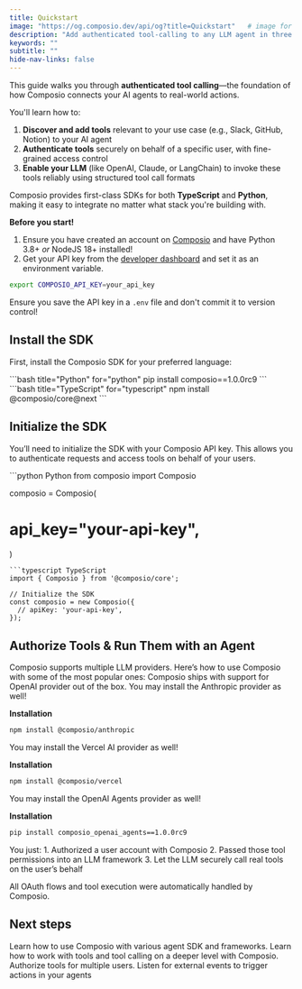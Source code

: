 ```yaml
---
title: Quickstart
image: "https://og.composio.dev/api/og?title=Quickstart"   # image for socials
description: "Add authenticated tool-calling to any LLM agent in three steps."
keywords: ""
subtitle: ""
hide-nav-links: false
---
```


This guide walks you through **authenticated tool calling**—the foundation of how Composio connects your AI agents to real-world actions.

You'll learn how to:
1. **Discover and add tools** relevant to your use case (e.g., Slack, GitHub, Notion) to your AI agent
2. **Authenticate tools** securely on behalf of a specific user, with fine-grained access control
3. **Enable your LLM** (like OpenAI, Claude, or LangChain) to invoke these tools reliably using structured tool call formats

Composio provides first-class SDKs for both **TypeScript** and **Python**, making it easy to integrate no matter what stack you're building with.

**Before you start!**
<Accordion title='Prerequisites'>
1. Ensure you have created an account on [Composio](https://app.composio.dev) and have Python 3.8+ _or_ NodeJS 18+ installed!
2. Get your API key from the [developer dashboard](https://app.composio.dev/developers) and set it as an environment variable.
```bash
export COMPOSIO_API_KEY=your_api_key
```
<Note title="Note!">Ensure you save the API key in a `.env` file and don't commit it to version control!</Note>
</Accordion>

## Install the SDK
First, install the Composio SDK for your preferred language:

<CodeGroup>
```bash title="Python" for="python"
pip install composio==1.0.0rc9
```
```bash title="TypeScript" for="typescript"
npm install @composio/core@next
```
</CodeGroup>

## Initialize the SDK
You’ll need to initialize the SDK with your Composio API key. This allows you to authenticate requests and access tools on behalf of your users.

<CodeGroup>
```python Python
from composio import Composio

composio = Composio(
  # api_key="your-api-key",
)
```
```typescript TypeScript
import { Composio } from '@composio/core';

// Initialize the SDK
const composio = new Composio({
  // apiKey: 'your-api-key',
});
```
</CodeGroup>


## Authorize Tools & Run Them with an Agent
Composio supports multiple LLM providers. Here’s how to use Composio with some of the most popular ones:
<Tabs>
<Tab title="OpenAI (Python)">
Composio ships with support for OpenAI provider out of the box.
<SnippetCode
  src="fern/snippets/get-started/python/quickstart.py"
  startLine={1}
  endLine={30}
/>
</Tab>
<Tab title="Anthropic (Typescript)">
You may install the Anthropic provider as well!

**Installation**
```bash
npm install @composio/anthropic
```

<SnippetCode
  src="fern/snippets/get-started/typescript/quickstart.ts"
  startLine={1}
  endLine={30}
/>

</Tab>
<Tab title="Vercel AI SDK (Typescript)">
You may install the Vercel AI provider as well!

**Installation**
```bash
npm install @composio/vercel
```

<SnippetCode
  src="fern/snippets/get-started/typescript/vercel-quickstart.ts"
  startLine={1}
  endLine={34}
/>

</Tab>
<Tab title="OpenAI Agents (Python)">
You may install the OpenAI Agents provider as well!

**Installation**
```bash
pip install composio_openai_agents==1.0.0rc9
```

<SnippetCode
  src="fern/snippets/get-started/python/quickstart-openai-agents.py"
  startLine={1}
  endLine={30}
/>

</Tab>
</Tabs>

<Note title="What just happened?">
You just:
1. Authorized a user account with Composio 
2. Passed those tool permissions into an LLM framework 
3. Let the LLM securely call real tools on the user’s behalf

All OAuth flows and tool execution were automatically handled by Composio.
</Note>


## Next steps

<CardGroup cols={2}>
  <Card title="Use Providers" icon="fa-solid fa-plug" href="/providers">
    Learn how to use Composio with various agent SDK and frameworks.
  </Card>
  <Card title="Work with tools" icon="fa-solid fa-toolbox" href="/docs/executing-tools">
    Learn how to work with tools and tool calling on a deeper level with Composio.
  </Card>
  <Card title="Manage authentication" icon="fa-solid fa-key" href="/docs/custom-auth-configs">
    Authorize tools for multiple users.
  </Card>
  <Card title="Triggers" icon="fa-solid fa-bolt" href="/docs/using-triggers">
    Listen for external events to trigger actions in your agents
  </Card>
</CardGroup>
